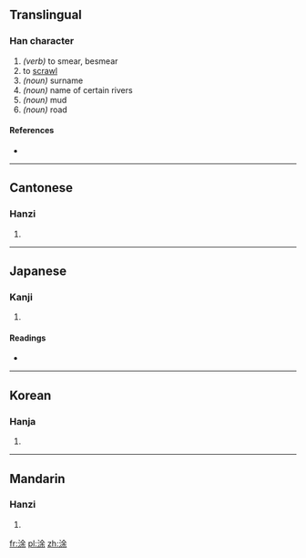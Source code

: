 {{also|塗|凃}}
==Translingual==

===Han character===
{{Han char|rn=85|rad=水|as=07|sn=10|four=3819<sub>4</sub>|canj=水人一木 (EOMD)}}

# ''(verb)'' to smear, besmear
# to [[scrawl]]
# ''(noun)'' surname
# ''(noun)'' name of certain rivers
# ''(noun)'' mud
# ''(noun)'' road

====References====
* {{Han ref|kx=0625.290|dkj=17518|dj=1027.110|hdz=31628.120|uh=6D82|ud=28034|bh=D25C|bd=53852}}

----

==Cantonese==

===Hanzi===
{{yue-hanzi|jyut=|y=tou4|tra=塗}}

# {{defn|Cantonese|sort=水07}}

----

==Japanese==

===Kanji===
{{ja-kanji|grade=|rs=水07}}

# {{defn|Japanese|sort=水07}}

====Readings====
* {{ja-readings|on=[[と]] (to), [[ず]] (zu), [[ちょ]] (cho), [[じょ]] (jo)|kun=[[みち]] (michi)}}

----

==Korean==

===Hanja===
{{ko-hanja|hangeul=도|eumhun=|rv=do|mr=to|y=to}}

# {{defn|Korean|sort=水07}}

----

==Mandarin==

===Hanzi===
{{cmn-hanzi|tra=塗|pin=[[tú]] ([[tu2]])|wg=t'u<sup>2</sup>}}

# {{defn|Mandarin|sort=水07}}

[[fr:涂]]
[[pl:涂]]
[[zh:涂]]